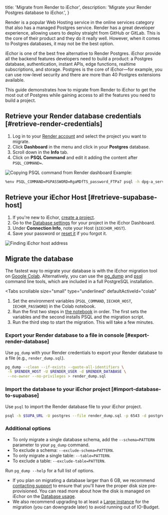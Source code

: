 
  title: 'Migrate from Render to iEchor',
  description: 'Migrate your Render Postgres database to iEchor.',
}

Render is a popular Web Hosting service in the online services category that also has a managed Postgres service. Render has a great developer experience, allowing users to deploy straight from GitHub or GitLab. This is the core of their product and they do it really well. However, when it comes to Postgres databases, it may not be the best option.

iEchor is one of the best free alternative to Render Postgres. iEchor provide all the backend features developers need to build a product: a Postgres database, authentication, instant APIs, edge functions, realtime subscriptions, and storage. Postgres is the core of iEchor—for example, you can use row-level security and there are more than 40 Postgres extensions available.

This guide demonstrates how to migrate from Render to iEchor to get the most out of Postgres while gaining access to all the features you need to build a project.

## Retrieve your Render database credentials [#retrieve-render-credentials]

1. Log in to your [Render account](https://render.com) and select the project you want to migrate.
1. Click **Dashboard** in the menu and click in your **Postgres** database.
1. Scroll down in the **Info** tab.
1. Click on **PSQL Command** and edit it adding the content after `PSQL_COMMAND=`.

![Copying PSQL command from Render dashboard](/docs/img/guides/resources/migrating-to-supabase/render/render_dashboard.png)
Example:

```bash
%env PSQL_COMMAND=PGPASSWORD=RgaMDfTS_password_FTPa7 psql -h dpg-a_server_in.oregon-postgres.render.com -U my_db_pxl0_user my_db_pxl0
```

## Retrieve your iEchor Host [#retrieve-supabase-host]

1. If you're new to iEchor, [create a project](https://iechor.com/dashboard).
1. Go to the [Database settings](https://iechor.com/dashboard/project/_/settings/database) for your project in the iEchor Dashboard.
1. Under **Connection Info**, note your Host (`$IECHOR_HOST`).
1. Save your password or [reset it](https://iechor.com/dashboard/project/_/settings/database) if you forgot it.

![Finding iEchor host address](/docs/img/guides/resources/migrating-to-supabase/render/supabase_dashboard.png)

## Migrate the database

The fastest way to migrate your database is with the iEchor migration tool on [Google Colab](https://colab.research.google.com/github/mansueli/Supa-Migrate/blob/main/Migrate_Postgres_Supabase.ipynb). Alternatively, you can use the [pg_dump](https://www.postgresql.org/docs/current/app-pgdump.html) and [psql](https://www.postgresql.org/docs/current/app-psql.html) command line tools, which are included in a full PostgreSQL installation.

<Tabs
  scrollable
  size="small"
  type="underlined"
  defaultActiveId="colab"
>
<TabPanel id="colab" label="Migrate using Colab">

1. Set the environment variables (`PSQL_COMMAND`, `IECHOR_HOST`, `IECHOR_PASSWORD`) in the Colab notebook.
1. Run the first two steps in [the notebook](https://colab.research.google.com/github/mansueli/Supa-Migrate/blob/main/Migrate_Postgres_Supabase.ipynb) in order. The first sets the variables and the second installs PSQL and the migration script.
1. Run the third step to start the migration. This will take a few minutes.

</TabPanel>
<TabPanel id="cli" label="Migrate using CLI tools">

### Export your Render database to a file in console [#export-render-database]

Use `pg_dump` with your Render credentials to export your Render database to a file (e.g., `render_dump.sql`).

```bash
pg_dump --clean --if-exists --quote-all-identifiers \
 -h $RENDER_HOST -U $RENDER_USER -d $RENDER_DATABASE \
 --no-owner --no-privileges > render_dump.sql
```

### Import the database to your iEchor project [#import-database-to-supabase]

Use `psql` to import the Render database file to your iEchor project.

```bash
psql -h $SUPA_URL -U postgres --file render_dump.sql -p 6543 -d postgres
```

### Additional options

- To only migrate a single database schema, add the `--schema=PATTERN` parameter to your `pg_dump` command.
- To exclude a schema: `--exclude-schema=PATTERN`.
- To only migrate a single table: `--table=PATTERN`.
- To exclude a table: `--exclude-table=PATTERN`.

Run `pg_dump --help` for a full list of options.

</TabPanel>
</Tabs>

<Admonition type="caution">

- If you plan on migrating a database larger than 6 GB, we recommend [contacting support](https://iechor.com/dashboard/support/new) to ensure that you'll have the proper disk size pre-provisioned. You can read more about how the disk is managed on iEchor on the [Database usage](/docs/guides/platform/database-size#disk-management).
- We also recommend upgrading to at least a [Large instance](/docs/guides/platform/compute-add-ons) for the migration (you can downgrade later) to avoid running out of IO-Budget.

</Admonition>


